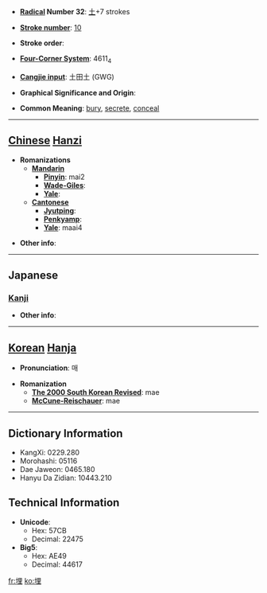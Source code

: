 * '''[[Wiktionary:Chinese radical index| Radical]] Number 32''': [[Wiktionary:Chinese radical index 土|土]]+7 strokes

* '''[[Wiktionary:Chinese total strokes index|Stroke number]]''': [[Wiktionary:Chinese total strokes index 10|10]]

* '''Stroke order''': 

* '''[[Wiktionary:Chinese four corner index|Four-Corner System]]''': 4611<sub>4</sub>

* '''[[Wiktionary:Chinese Cangjie index|Cangjie input]]''': 土田土 (GWG)

* '''Graphical Significance and Origin''': 

* '''Common Meaning''': [[bury]], [[secrete]], [[conceal]]

----

== [[Chinese]] [[Hanzi]] ==

* '''Romanizations'''
** '''[[Mandarin]]'''
*** '''[[Pinyin]]''': mai2
*** '''[[Wade-Giles]]''': 
*** '''[[Yale]]''': 
** '''[[Cantonese]]'''
*** '''[[Jyutping]]''':
*** '''[[Penkyamp]]''': 
*** '''[[Yale]]''': maai4

* '''Other info''': 

----

==Japanese==
===[[Kanji]]===
{{kanji|on readings=[[まい]] (mai), [[ばい]] (bai)
|kun readings=[[うめる]] (umeru), [[うずめる]] (uzumeru), [[うまる]] (umaru)
}}

* '''Other info''':  

----

== [[Korean]] [[Hanja]] ==

* '''Pronunciation''': 매

* '''Romanization'''
** '''[[The 2000 South Korean Revised Romanization|The 2000 South Korean Revised]]''': mae
** '''[[McCune-Reischauer]]''': mae

----

== Dictionary Information ==

* KangXi: 0229.280
* Morohashi: 05116
* Dae Jaweon: 0465.180
* Hanyu Da Zidian: 10443.210

== Technical Information ==

* '''Unicode''':
** Hex: 57CB
** Decimal: 22475
* '''Big5''':
** Hex: AE49
** Decimal: 44617

[[fr:埋]]
[[ko:埋]]